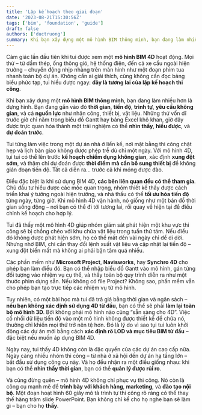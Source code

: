 ```yaml
---
title: 'Lập kế hoạch theo giai đoạn'
date: '2023-08-21T15:30:56Z'
tags: ['bim', 'foundation', 'guide']
draft: false
authors: ['ductruong']
summary: Khi bạn xây dựng một mô hình BIM thông minh, bạn đang làm nhiều hơn là dựng hình. Bạn đang gắn vào đó thời gian, tiến độ, trình tự, yêu cầu không gian, và cả nguồn lực như nhân công, thiết bị, vật liệu.
---
```


Cảm giác lần đầu tiên khi tui được xem một **mô hình BIM 4D** hoạt động. Mọi thứ – từ dầm thép, ống thông gió, hệ thống điện, đến cả xe cẩu ngoài hiện trường – chuyển động nhịp nhàng trên màn hình như một đoạn phim tua nhanh toàn bộ dự án. Không cần ai giải thích, cũng không cần đọc bảng biểu phức tạp, tui hiểu được ngay: **đây là tương lai của lập kế hoạch thi công**.

Khi bạn xây dựng một **mô hình BIM thông minh**, bạn đang làm nhiều hơn là dựng hình. Bạn đang gắn vào đó **thời gian**, **tiến độ**, **trình tự**, **yêu cầu không gian**, và cả **nguồn lực** như nhân công, thiết bị, vật liệu. Những thứ vốn dĩ trước giờ chỉ nằm trong biểu đồ Gantt hay bảng Excel khô khan, giờ đây được trực quan hóa thành một trải nghiệm có thể **nhìn thấy**, **hiểu được**, và **dự đoán trước**.

Tui từng làm việc trong một dự án nhà ở liển kề, nơi mặt bằng thi công chật hẹp và lịch bàn giao không được phép trễ dù chỉ một ngày. Với mô hình 4D, tụi tui có thể lên trước **kế hoạch chiếm dụng không gian**, xác định **xung đột sớm**, và thậm chí dự đoán được **thời điểm mà cần bổ sung thiết bị** để không gián đoạn tiến độ. Tất cả diễn ra… trước cả khi móng được đào.

Điều đặc biệt là khi sử dụng BIM 4D, **các bên liên quan đều có thể tham gia**. Chủ đầu tư hiểu được các mốc quan trọng, nhóm thiết kế thấy được cách triển khai ý tưởng ngoài hiện trường, và nhà thầu có thể **tối ưu hóa tiến độ** từng ngày, từng giờ. Khi mô hình 4D vận hành, nó giống như một bản đồ thời gian sống động – nơi bạn có thể đi tới tương lai, rồi quay về hiện tại để điều chỉnh kế hoạch cho hợp lý.

Tui đã thấy một mô hình 4D giúp nhóm giám sát phát hiện một khu vực thi công sẽ bị chồng chéo với khu chứa vật liệu trong tuần thứ tám. Nếu điều đó không được phát hiện sớm, họ có thể mất đến vài ngày chỉ để di dời. Nhưng nhờ BIM, chỉ cần thay đổi lệnh xuất vật liệu và cập nhật lại tiến độ – xung đột biến mất mà không ai phải bận tâm quá nhiều.

Các phần mềm như **Microsoft Project**, **Navisworks**, hay **Synchro 4D** cho phép bạn làm điều đó. Bạn có thể nhập biểu đồ Gantt vào mô hình, gán từng đối tượng vào nhiệm vụ cụ thể, và thấy toàn bộ quy trình diễn ra như một thước phim dựng sẵn. Nếu không có file Project? Không sao, phần mềm vẫn cho phép bạn tạo trực tiếp các nhiệm vụ từ mô hình.

Tuy nhiên, có một bài học mà tui đã trả giá bằng thời gian và ngân sách – **nếu bạn không xác định sử dụng 4D từ đầu**, bạn có thể sẽ phải **làm lại toàn bộ mô hình 3D**. Bởi không phải mô hình nào cũng “sẵn sàng cho 4D”. Việc cố nhồi dữ liệu tiến độ vào một mô hình không được thiết kế để chứa nó, thường chỉ khiến mọi thứ trở nên tệ hơn. Đó là lý do vì sao tụi tui luôn khởi động các dự án mới bằng cách **xác định rõ LOD và mục tiêu BIM từ đầu** – đặc biệt nếu muốn áp dụng BIM 4D.

Ngày nay, tui thấy 4D không còn là đặc quyền của các dự án cao cấp nữa. Ngày càng nhiều nhóm thi công – từ nhà ở xã hội đến dự án hạ tầng lớn – bắt đầu sử dụng công cụ này. Và họ đều nhận ra một điều giống nhau: khi bạn có thể **nhìn thấy thời gian**, bạn có thể **quản lý được rủi ro**.

Và cũng đừng quên – mô hình 4D không chỉ phục vụ thi công. Nó còn là công cụ mạnh mẽ để **trình bày với khách hàng**, **marketing**, và **đào tạo nội bộ**. Một đoạn hoạt hình 60 giây mô tả trình tự thi công rõ ràng có thể thay thế hàng trăm slide PowerPoint. Bạn không chỉ kể cho họ nghe bạn sẽ làm gì – bạn cho họ **thấy**.

